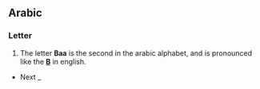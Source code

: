 {{rfc}}
==Arabic==
===Letter===
{{ARchar|'''ب'''}}

# The letter '''Baa''' is the second in the arabic alphabet, and is pronounced like the '''[[B]]''' in english.

* Next _